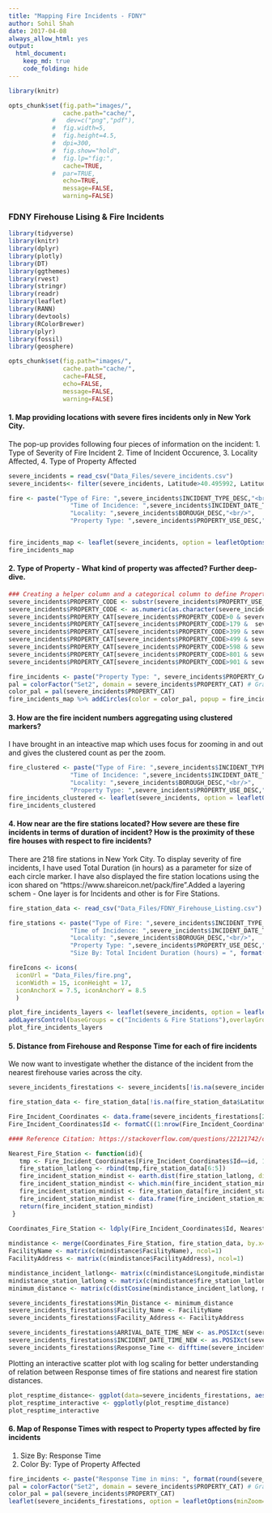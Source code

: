 ---
title: "Mapping Fire Incidents - FDNY"
author: Sohil Shah
date: 2017-04-08
always_allow_html: yes
output:
  html_document:
    keep_md: true
    code_folding: hide
---

```{r setup_new, include=FALSE}
library(knitr)

opts_chunk$set(fig.path="images/",
               cache.path="cache/",
            #   dev=c("png","pdf"),
            #  fig.width=5,
            #  fig.height=4.5,
            #  dpi=300,
            #  fig.show="hold",
            #  fig.lp="fig:",
               cache=TRUE,
            #  par=TRUE,
               echo=TRUE,
               message=FALSE,
               warning=FALSE)
```


### FDNY Firehouse Lising & Fire Incidents

```{r import libs,include=FALSE}
library(tidyverse)
library(knitr)
library(dplyr)
library(plotly)
library(DT)
library(ggthemes)
library(rvest)
library(stringr)
library(readr)
library(leaflet)
library(RANN)
library(devtools)
library(RColorBrewer)
library(plyr)
library(fossil)
library(geosphere)

opts_chunk$set(fig.path="images/",
               cache.path="cache/",
               cache=FALSE,
               echo=FALSE,
               message=FALSE,
               warning=FALSE) 
```

#### 1. Map providing locations with severe fires incidents only in New York City. 
The pop-up provides following four pieces of information on the incident:
1. Type of Severity of Fire Incident
2. Time of Incident Occurence,
3. Locality Affected,
4. Type of Property Affected

```{r severe_fires}
severe_incidents = read_csv("Data_Files/severe_incidents.csv")
severe_incidents<- filter(severe_incidents, Latitude>40.495992, Latitude<40.915568, Longitude> -74.257159, Longitude< -73.699215)

fire <- paste("Type of Fire: ",severe_incidents$INCIDENT_TYPE_DESC,"<br/>",
                 "Time of Incidence: ",severe_incidents$INCIDENT_DATE_TIME,"<br/>",
                 "Locality: ",severe_incidents$BOROUGH_DESC,"<br/>",
                 "Property Type: ",severe_incidents$PROPERTY_USE_DESC,"<br/>")


fire_incidents_map <- leaflet(severe_incidents, option = leafletOptions(minZoom=0, maxZoom = 18)) %>% setView( lng = -74.0156491, lat = 40.7022541, zoom = 11) %>% addProviderTiles("Stamen.TonerLite") %>% addCircles(col="red", popup = fire)
fire_incidents_map
```

#### 2. Type of Property - What kind of property was affected? Further deep-dive.

```{r property_type_color}
### Creating a helper column and a categorical column to define Property Categories
severe_incidents$PROPERTY_CODE <- substr(severe_incidents$PROPERTY_USE_DESC,1,3) 
severe_incidents$PROPERTY_CODE <- as.numeric(as.character(severe_incidents$PROPERTY_CODE))
severe_incidents$PROPERTY_CAT[severe_incidents$PROPERTY_CODE>0 & severe_incidents$PROPERTY_CODE<175]<-  "Recreation/ Worship"
severe_incidents$PROPERTY_CAT[severe_incidents$PROPERTY_CODE>179 &  severe_incidents$PROPERTY_CODE<400]<-  "School/ Hospital/ Police"
severe_incidents$PROPERTY_CAT[severe_incidents$PROPERTY_CODE>399 & severe_incidents$PROPERTY_CODE<500]<-  "Residential Stay/ Dormitory"
severe_incidents$PROPERTY_CAT[severe_incidents$PROPERTY_CODE>499 & severe_incidents$PROPERTY_CODE<598]<-  "Stores/Shops/ Banks"
severe_incidents$PROPERTY_CAT[severe_incidents$PROPERTY_CODE>598 & severe_incidents$PROPERTY_CODE<801]<-  "Computer Centers/ Labs/Offices"
severe_incidents$PROPERTY_CAT[severe_incidents$PROPERTY_CODE>801 & severe_incidents$PROPERTY_CODE<901]<-  "Parking/ Warehouse/Dock"
severe_incidents$PROPERTY_CAT[severe_incidents$PROPERTY_CODE>901 & severe_incidents$PROPERTY_CODE<999]<-  "Tunnels/Bridges/Water bodies"

fire_incidents <- paste("Property Type: ", severe_incidents$PROPERTY_CAT,"<br/>")
pal = colorFactor("Set2", domain = severe_incidents$PROPERTY_CAT) # Grab a palette
color_pal = pal(severe_incidents$PROPERTY_CAT)
fire_incidents_map %>% addCircles(color = color_pal, popup = fire_incidents) %>% addProviderTiles("Stamen.TonerLite") %>% addLegend(pal = pal, values = ~severe_incidents$PROPERTY_CAT, title = "TYPE OF AFFECTED PROPERTY")
```

####  3. How are the fire incident numbers aggregating using clustered markers?
I have brought in an inteactive map which uses focus for zooming in and out and gives the clustered count as per the zoom.

```{r severe_fires_clustered}
fire_clustered <- paste("Type of Fire: ",severe_incidents$INCIDENT_TYPE_DESC,"<br/>",
                 "Time of Incidence: ",severe_incidents$INCIDENT_DATE_TIME,"<br/>",
                 "Locality: ",severe_incidents$BOROUGH_DESC,"<br/>",
                 "Property Type: ",severe_incidents$PROPERTY_USE_DESC,"<br/>")
fire_incidents_clustered <- leaflet(severe_incidents, option = leafletOptions(minZoom=0, maxZoom = 18)) %>% setView(lng = -74.0156491, lat = 40.7022541, zoom = 11) %>% addProviderTiles("Stamen.TonerLite") %>% addCircleMarkers(col="red", popup = fire_clustered, clusterOptions = markerClusterOptions())
fire_incidents_clustered
```

#### 4. How near are the fire stations located? How severe are these fire incidents in terms of duration of incident? How is the proximity of these fire houses with respect to fire incidents?

There are 218 fire stations in New York City. To display severity of fire incidents, I have used Total Duration (in hours) as a parameter for size of each circle marker. I have also displayed the fire station locations using the icon shared on "https://www.shareicon.net/pack/fire".Added a layering schem - One layer is for Incidents and other is for Fire Stations.

```{r fire_station_layers}
fire_station_data <- read_csv("Data_Files/FDNY_Firehouse_Listing.csv")

fire_stations <- paste("Type of Fire: ",severe_incidents$INCIDENT_TYPE_DESC,"<br/>",
                 "Time of Incidence: ",severe_incidents$INCIDENT_DATE_TIME,"<br/>",
                 "Locality: ",severe_incidents$BOROUGH_DESC,"<br/>",
                 "Property Type: ",severe_incidents$PROPERTY_USE_DESC,"<br/>",
                 "Size By: Total Incident Duration (hours) = ", format(round(severe_incidents$TOTAL_INCIDENT_DURATION/3600,2), nsmall=2),"<br/>")

fireIcons <- icons(
  iconUrl = "Data_Files/fire.png",
  iconWidth = 15, iconHeight = 17,
  iconAnchorX = 7.5, iconAnchorY = 8.5
  )

plot_fire_incidents_layers <- leaflet(severe_incidents, option = leafletOptions(minZoom=0, maxZoom = 18)) %>% setView( lng = -73.94005, lat = 40.78963, zoom = 11) %>%addTiles() %>% addCircles(group = "Incidents",col="#f79433", popup = fire_stations, radius = ~TOTAL_INCIDENT_DURATION/3600, fillOpacity=0.7) %>% addProviderTiles(providers$Stamen.TonerLite, group = "Incidents & Fire Stations")  %>% addMarkers(data=fire_station_data, icon = fireIcons, popup=~paste("Facility Name: ", FacilityName),group = "FireStations") %>%
addLayersControl(baseGroups = c("Incidents & Fire Stations"),overlayGroups = c("Incidents","FireStations"),options = layersControlOptions(collapsed = TRUE) )
plot_fire_incidents_layers
```

#### 5. Distance from Firehouse and Response Time for each of fire incidents

We now want to investigate whether the distance of the incident from the nearest firehouse varies across the city. 

```{r mindistance}
severe_incidents_firestations <- severe_incidents[!is.na(severe_incidents$Latitude) & !is.na(severe_incidents$Longitude),]

fire_station_data <- fire_station_data[!is.na(fire_station_data$Latitude) & !is.na(fire_station_data$Longitude),]

Fire_Incident_Coordinates <- data.frame(severe_incidents_firestations[26:25])
Fire_Incident_Coordinates$Id <- formatC((1:nrow(Fire_Incident_Coordinates)), width=3,flag=0)

#### Reference Citation: https://stackoverflow.com/questions/22121742/calculate-the-distance-between-two-points-of-two-datasets-nearest-neighbor

Nearest_Fire_Station <- function(id){
   tmp <- Fire_Incident_Coordinates[Fire_Incident_Coordinates$Id==id, 1:2]
   fire_station_latlong <- rbind(tmp,fire_station_data[6:5])
   fire_incident_station_mindist <- earth.dist(fire_station_latlong, dist=TRUE)[1:(nrow(fire_station_latlong)-1)]
   fire_incident_station_mindist <- which.min(fire_incident_station_mindist)
   fire_incident_station_mindist <- fire_station_data[fire_incident_station_mindist,10]
   fire_incident_station_mindist <- data.frame(fire_incident_station_mindist, fire_station_latlong=tmp)
   return(fire_incident_station_mindist)
 }
 
Coordinates_Fire_Station <- ldply(Fire_Incident_Coordinates$Id, Nearest_Fire_Station)

mindistance <- merge(Coordinates_Fire_Station, fire_station_data, by.x=c(1), by.y=c(10))
FacilityName <- matrix(c(mindistance$FacilityName), ncol=1)
FacilityAddress <- matrix(c(mindistance$FacilityAddress), ncol=1)

mindistance_incident_latlong<- matrix(c(mindistance$Longitude,mindistance$Latitude), ncol=2)
mindistance_station_latlong <- matrix(c(mindistance$fire_station_latlong.Longitude,mindistance$fire_station_latlong.Latitude), ncol=2)
minimum_distance <- matrix(c(distCosine(mindistance_incident_latlong, mindistance_station_latlong, r=6378137)))

severe_incidents_firestations$Min_Distance <- minimum_distance
severe_incidents_firestations$Facility_Name <- FacilityName
severe_incidents_firestations$Facility_Address <- FacilityAddress

severe_incidents_firestations$ARRIVAL_DATE_TIME_NEW <- as.POSIXct(severe_incidents_firestations$ARRIVAL_DATE_TIME, format="%m/%d/%Y %I:%M:%S %p", tz="EST")
severe_incidents_firestations$INCIDENT_DATE_TIME_NEW <- as.POSIXct(severe_incidents_firestations$INCIDENT_DATE_TIME, format="%m/%d/%Y %I:%M:%S %p", tz="EST")
severe_incidents_firestations$Response_Time <- difftime(severe_incidents_firestations$ARRIVAL_DATE_TIME_NEW, severe_incidents_firestations$INCIDENT_DATE_TIME_NEW, units = "mins")
```

Plotting an interactive scatter plot with log scaling for better understanding of relation between Response times of fire stations and nearest fire station distances.
```{r mindistanceplot}
plot_resptime_distance<- ggplot(data=severe_incidents_firestations, aes(x=as.numeric(Response_Time), y=Min_Distance))+ geom_point(alpha=0.3, size=3, position = 'jitter', color = "orange") +theme(axis.text.x = element_text(angle=90, size=rel(0.8), hjust=1))+ggtitle("Response Time V/s Distance")+ylab("Response Time") +xlab("Minimum Distance")+scale_x_log10()+ scale_y_log10() +theme_gdocs()
plot_resptime_interactive <- ggplotly(plot_resptime_distance)
plot_resptime_interactive
```

#### 6. Map of Response Times with respect to Property types affected by fire incidents
1. Size By: Response Time
2. Color By: Type of Property Affected
```{r response_time_property}
fire_incidents <- paste("Response Time in mins: ", format(round(severe_incidents_firestations$Response_Time,2),nsmall=2),"<br/>", "Property Type: ", severe_incidents$PROPERTY_CAT,"<br/>")
pal = colorFactor("Set2", domain = severe_incidents$PROPERTY_CAT) # Grab a palette
color_pal = pal(severe_incidents$PROPERTY_CAT)
leaflet(severe_incidents_firestations, option = leafletOptions(minZoom=0, maxZoom = 18)) %>% setView( lng = -74.0156491, lat = 40.7022541, zoom = 14) %>% addProviderTiles("Stamen.TonerLite")  %>% addCircles(color = color_pal, popup = fire_incidents, radius = severe_incidents_firestations$Response_Time) %>% addLegend(pal = pal, values = ~severe_incidents_firestations$PROPERTY_CAT, title = "TYPE OF AFFECTED PROPERTY")
```

